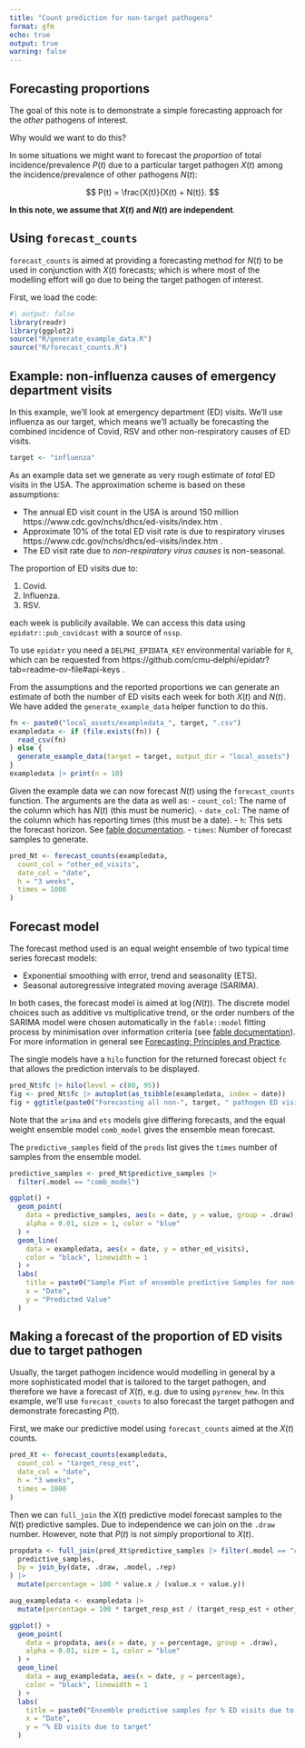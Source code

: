 ```yaml
---
title: "Count prediction for non-target pathogens"
format: gfm
echo: true
output: true
warning: false
---
```


## Forecasting proportions

The goal of this note is to demonstrate a simple forecasting approach for the *other* pathogens of interest.

Why would we want to do this?

In some situations we might want to forecast the *proportion* of total incidence/prevalence $P(t)$ due to a particular target pathogen $X(t)$ among the incidence/prevalence of other pathogens $N(t)$:

$$
P(t) = \frac{X(t)}{X(t) + N(t)}.
$$

**In this note, we assume that $X(t)$ and $N(t)$ are independent**.

## Using `forecast_counts`

`forecast_counts` is aimed at providing a forecasting method for $N(t)$ to be used in conjunction with $X(t)$ forecasts; which is where most of the modelling effort will go due to being the target pathogen of interest.

First, we load the code:

```r
#| output: false
library(readr)
library(ggplot2)
source("R/generate_example_data.R")
source("R/forecast_counts.R")
```

## Example: non-influenza causes of emergency department visits

In this example, we'll look at emergency department (ED) visits. We'll use influenza as our target, which means we'll actually be forecasting the combined incidence of Covid, RSV and other non-respiratory causes of ED visits.

```r
target <- "influenza"
```

As an example data set we generate as very rough estimate of *total* ED visits in the USA. The approximation scheme is based on these assumptions:

- The annual ED visit count in the USA is around 150 million https://www.cdc.gov/nchs/dhcs/ed-visits/index.htm .
- Approximate 10% of the total ED visit rate is due to respiratory viruses https://www.cdc.gov/nchs/dhcs/ed-visits/index.htm .
- The ED visit rate due to *non-respiratory virus causes* is non-seasonal.

The proportion of ED visits due to:

1. Covid.
2. Influenza.
3. RSV.

each week is publicily available. We can access this data using `epidatr::pub_covidcast` with a source of `nssp`.

::: {.callout-note}
To use `epidatr` you need a `DELPHI_EPIDATA_KEY` environmental variable for `R`, which can be requested from https://github.com/cmu-delphi/epidatr?tab=readme-ov-file#api-keys .
:::

From the assumptions and the reported proportions we can generate an estimate of both the number of ED visits each week for both $X(t)$ and $N(t)$.
We have added the `generate_example_data` helper function to do this.

```r
fn <- paste0("local_assets/exampledata_", target, ".csv")
exampledata <- if (file.exists(fn)) {
  read_csv(fn)
} else {
  generate_example_data(target = target, output_dir = "local_assets")
}
exampledata |> print(n = 10)
```

Given the example data we can now forecast $N(t)$ using the `forecast_counts` function.
The arguments are the data as well as:
- `count_col`: The name of the column which has $N(t)$ (this must be numeric).
- `date_col`: The name of the column which has reporting times (this must be a date).
- `h`: This sets the forecast horizon. See [fable documentation](https://fable.tidyverts.org/).
- `times`: Number of forecast samples to generate.

```r
pred_Nt <- forecast_counts(exampledata,
  count_col = "other_ed_visits",
  date_col = "date",
  h = "3 weeks",
  times = 1000
)
```

## Forecast model

The forecast method used is an equal weight ensemble of two typical time series forecast models:

- Exponential smoothing with error, trend and seasonality (ETS).
- Seasonal autoregressive integrated moving average (SARIMA).

In both cases, the forecast model is aimed at $\log(N(t))$.
The discrete model choices such as additive vs multiplicative trend, or the order numbers of the SARIMA model were chosen automatically in the `fable::model` fitting process by minimisation over information criteria (see [fable documentation](https://fable.tidyverts.org/)).
For more information in general see [Forecasting: Principles and Practice](https://otexts.com/fpp3/).

The single models have a `hilo` function for the returned forecast object `fc` that allows the prediction intervals to be displayed.

```r
pred_Nt$fc |> hilo(level = c(80, 95))
fig <- pred_Nt$fc |> autoplot(as_tsibble(exampledata, index = date))
fig + ggtitle(paste0("Forecasting all non-", target, " pathogen ED visits"))
```

Note that the `arima` and `ets` models give differing forecasts, and the equal weight ensemble model `comb_model` gives the ensemble mean forecast.

The `predictive_samples` field of the `preds` list gives the `times` number of samples from the ensemble model.

```r
predictive_samples <- pred_Nt$predictive_samples |>
  filter(.model == "comb_model")

ggplot() +
  geom_point(
    data = predictive_samples, aes(x = date, y = value, group = .draw),
    alpha = 0.01, size = 1, color = "blue"
  ) +
  geom_line(
    data = exampledata, aes(x = date, y = other_ed_visits),
    color = "black", linewidth = 1
  ) +
  labs(
    title = paste0("Sample Plot of ensemble predictive Samples for non-", target),
    x = "Date",
    y = "Predicted Value"
  )
```


## Making a forecast of the proportion of ED visits due to target pathogen

Usually, the target pathogen incidence would modelling in general by a more sophisticated model that is tailored to the target pathogen, and therefore we have a forecast of $X(t)$, e.g. due to using `pyrenew_hew`.
In this example, we'll use `forecast_counts` to also forecast the target pathogen and demonstrate forecasting $P(t)$.

First, we make our predictive model using `forecast_counts` aimed at the $X(t)$ counts.

```r
pred_Xt <- forecast_counts(exampledata,
  count_col = "target_resp_est",
  date_col = "date",
  h = "3 weeks",
  times = 1000
)
```

Then we can `full_join` the $X(t)$ predictive model forecast samples to the $N(t)$ predictive samples. Due to independence we can join on the `.draw` number.
However, note that $P(t)$ is not simply proportional to $X(t)$.

```r
propdata <- full_join(pred_Xt$predictive_samples |> filter(.model == "comb_model"),
  predictive_samples,
  by = join_by(date, .draw, .model, .rep)
) |>
  mutate(percentage = 100 * value.x / (value.x + value.y))

aug_exampledata <- exampledata |>
  mutate(percentage = 100 * target_resp_est / (target_resp_est + other_ed_visits))

ggplot() +
  geom_point(
    data = propdata, aes(x = date, y = percentage, group = .draw),
    alpha = 0.01, size = 1, color = "blue"
  ) +
  geom_line(
    data = aug_exampledata, aes(x = date, y = percentage),
    color = "black", linewidth = 1
  ) +
  labs(
    title = paste0("Ensemble predictive samples for % ED visits due to ", target),
    x = "Date",
    y = "% ED visits due to target"
  )
```
